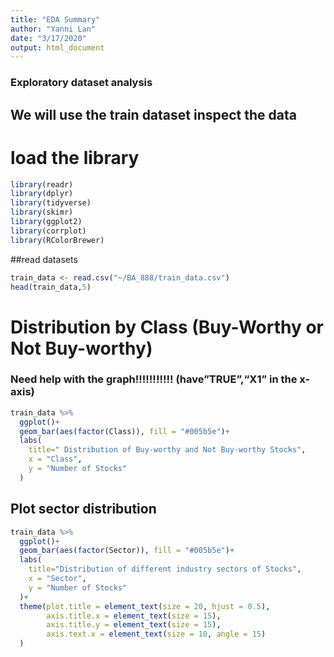 ---
title: "EDA Summary"
author: "Yanni Lan"
date: "3/17/2020"
output: html_document
---
### Exploratory dataset analysis 
## We will use the train dataset inspect the data 
# load the library
```{r}
library(readr)
library(dplyr)
library(tidyverse)
library(skimr)
library(ggplot2)
library(corrplot)
library(RColorBrewer)
```

##read datasets
```{r}
train_data <- read.csv("~/BA_888/train_data.csv")
head(train_data,5)
```


# Distribution by Class (Buy-Worthy or Not Buy-worthy)
### Need help with the graph!!!!!!!!!!! (have"TRUE","X1" in the x-axis)
```{r}
train_data %>% 
  ggplot()+
  geom_bar(aes(factor(Class)), fill = "#005b5e")+
  labs(
    title=" Distribution of Buy-worthy and Not Buy-worthy Stocks",
    x = "Class",
    y = "Number of Stocks"
  )
```

## Plot sector distribution
```{r}
train_data %>% 
  ggplot()+
  geom_bar(aes(factor(Sector)), fill = "#005b5e")+
  labs(
    title="Distribution of different industry sectors of Stocks",
    x = "Sector",
    y = "Number of Stocks"
  )+
  theme(plot.title = element_text(size = 20, hjust = 0.5),
        axis.title.x = element_text(size = 15),
        axis.title.y = element_text(size = 15),
        axis.text.x = element_text(size = 10, angle = 15)
  )
```



